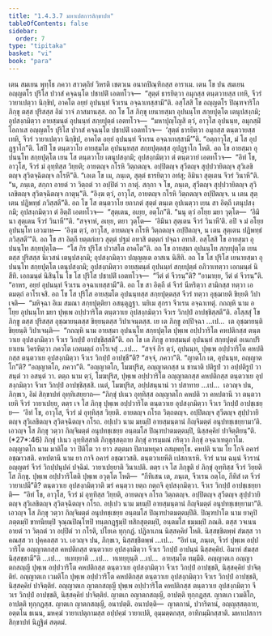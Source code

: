 ```yaml
---
title: "1.4.3.7 มหาเปสการสิกฺขาปท"
tableOfContents: false
sidebar:
  order: 7
type: "tipitaka"
basket: "vi"
book: "para"
---
```



<DynamicBreadcrumb />

<Division number="641" book="para" e="ch" v="1" p="370">

<Paragraph number="2362" book="para">
เตน สมเยน พุทฺโธ ภควา สาวตฺถิยํ วิหรติ เชตวเน อนาถปิณฺฑิกสฺส อาราเม. เตน โข ปน สมเยน อญฺญตโร ปุริโส ปวาสํ คจฺฉนฺโต ปชาปติํ เอตทโวจ—  “สุตฺตํ ธารยิตฺวา อมุกสฺส ตนฺตวายสฺส เทหิ, จีวรํ วายาเปตฺวา นิกฺขิป, อาคโต อยฺยํ อุปนนฺทํ จีวเรน อจฺฉาเทสฺสามี”ติ. อสฺโสสิ โข อญฺญตโร ปิณฺฑจาริโก ภิกฺขุ ตสฺส ปุริสสฺส อิมํ วาจํ ภาสมานสฺส. อถ โข โส ภิกฺขุ เยนายสฺมา อุปนนฺโท สกฺยปุตฺโต เตนุปสงฺกมิ; อุปสงฺกมิตฺวา อายสฺมนฺตํ อุปนนฺทํ สกฺยปุตฺตํ เอตทโวจ—  “มหาปุญฺโญสิ ตฺวํ, อาวุโส อุปนนฺท, อมุกสฺมิํ โอกาเส อญฺญตโร ปุริโส ปวาสํ คจฺฉนฺโต ปชาปติํ เอตทโวจ—  ‘สุตฺตํ ธารยิตฺวา อมุกสฺส ตนฺตวายสฺส เทหิ, จีวรํ วายาเปตฺวา นิกฺขิป, อาคโต อยฺยํ อุปนนฺทํ จีวเรน อจฺฉาเทสฺสามี’”ติ. “อตฺถาวุโส, มํ โส อุปฏฺฐาโก”ติ. โสปิ โข ตนฺตวาโย อายสฺมโต อุปนนฺทสฺส สกฺยปุตฺตสฺส อุปฏฺฐาโก โหติ.
</Paragraph>

<Paragraph number="2363" book="para">
อถ โข อายสฺมา อุปนนฺโท สกฺยปุตฺโต เยน โส ตนฺตวาโย เตนุปสงฺกมิ; อุปสงฺกมิตฺวา ตํ ตนฺตวายํ เอตทโวจ—  “อิทํ โข, อาวุโส, จีวรํ มํ อุทฺทิสฺส วิยฺยติ; อายตญฺจ กโรหิ วิตฺถตญฺจ. อปฺปิตญฺจ สุวีตญฺจ สุปฺปวายิตญฺจ สุวิเลขิตญฺจ สุวิตจฺฉิตญฺจ กโรหี”ติ. “เอเต โข เม, ภนฺเต, สุตฺตํ ธารยิตฺวา อทํสุ; อิมินา สุตฺเตน จีวรํ วินาหี”ติ. “น, ภนฺเต, สกฺกา อายตํ วา วิตฺถตํ วา อปฺปิตํ วา กาตุํ. สกฺกา จ โข, ภนฺเต, สุวีตญฺจ สุปฺปวายิตญฺจ สุวิเลขิตญฺจ สุวิตจฺฉิตญฺจ กาตุนฺ”ติ. “อิงฺฆ ตฺวํ, อาวุโส, อายตญฺจ กโรหิ วิตฺถตญฺจ อปฺปิตญฺจ. น เตน สุตฺเตน ปฏิพทฺธํ ภวิสฺสตี”ติ.
</Paragraph>

<Paragraph number="2364" book="para">
อถ โข โส ตนฺตวาโย ยถาภตํ สุตฺตํ ตนฺเต อุปเนตฺวา เยน สา อิตฺถี เตนุปสงฺกมิ; อุปสงฺกมิตฺวา ตํ อิตฺถิํ เอตทโวจ—  “สุตฺเตน, อเยฺย, อตฺโถ”ติ. “นนุ ตฺวํ อโยฺย มยา วุตฺโต—  ‘อิมินา สุตฺเตน จีวรํ วินาหี’”ติ. “สจฺจาหํ, อเยฺย, ตยา วุตฺโต—  ‘อิมินา สุตฺเตน จีวรํ วินาหี’ติ. อปิ จ มํ อโยฺย อุปนนฺโท เอวมาห—  ‘อิงฺฆ ตฺวํ, อาวุโส, อายตญฺจ กโรหิ วิตฺถตญฺจ อปฺปิตญฺจ, น เตน สุตฺเตน ปฏิพทฺธํ ภวิสฺสตี’”ติ. อถ โข สา อิตฺถี ยตฺตกํเยว สุตฺตํ ปฐมํ อทาสิ ตตฺตกํ ปจฺฉา อทาสิ. อสฺโสสิ โข อายสฺมา อุปนนฺโท สกฺยปุตฺโต—  “โส กิร ปุริโส ปวาสโต อาคโต”ติ. อถ โข อายสฺมา อุปนนฺโท สกฺยปุตฺโต เยน ตสฺส ปุริสสฺส นิเวสนํ เตนุปสงฺกมิ; อุปสงฺกมิตฺวา ปญฺญตฺเต อาสเน นิสีทิ. อถ โข โส ปุริโส เยนายสฺมา อุปนนฺโท สกฺยปุตฺโต เตนุปสงฺกมิ; อุปสงฺกมิตฺวา อายสฺมนฺตํ อุปนนฺทํ สกฺยปุตฺตํ อภิวาเทตฺวา เอกมนฺตํ นิสีทิ. เอกมนฺตํ นิสินฺโน โข โส ปุริโส ปชาปติํ เอตทโวจ—  “วีตํ ตํ จีวรนฺ”ติ? “อามายฺย, วีตํ ตํ จีวรนฺ”ติ. “อาหร, อยฺยํ อุปนนฺทํ จีวเรน อจฺฉาเทสฺสามี”ติ. อถ โข สา อิตฺถี ตํ จีวรํ นีหริตฺวา สามิกสฺส ทตฺวา เอตมตฺถํ อาโรเจสิ. อถ โข โส ปุริโส อายสฺมโต อุปนนฺทสฺส สกฺยปุตฺตสฺส จีวรํ ทตฺวา อุชฺฌายติ ขิยฺยติ วิปาเจติ—  “มหิจฺฉา อิเม สมณา สกฺยปุตฺติยา อสนฺตุฏฺฐา. นยิเม สุกรา จีวเรน อจฺฉาเทตุํ. กถญฺหิ นาม อโยฺย อุปนนฺโท มยา ปุพฺเพ อปฺปวาริโต ตนฺตวาเย อุปสงฺกมิตฺวา จีวเร วิกปฺปํ อาปชฺชิสฺสตี”ติ.
</Paragraph>

<Paragraph number="2365" book="para">
อโสฺสสุํ โข ภิกฺขู ตสฺส ปุริสสฺส อุชฺฌายนฺตสฺส ขิยฺยนฺตสฺส วิปาเจนฺตสฺส. เย เต ภิกฺขู อปฺปิจฺฉา …เป…  เต อุชฺฌายนฺติ ขิยฺยนฺติ วิปาเจนฺติ—  “กถญฺหิ นาม อายสฺมา อุปนนฺโท สกฺยปุตฺโต ปุพฺเพ อปฺปวาริโต คหปติกสฺส ตนฺตวาเย อุปสงฺกมิตฺวา จีวเร วิกปฺปํ อาปชฺชิสฺสตี”ติ.
</Paragraph>

<Paragraph number="2366" book="para">
อถ โข เต ภิกฺขู อายสฺมนฺตํ อุปนนฺทํ สกฺยปุตฺตํ อเนกปริยาเยน วิครหิตฺวา ภควโต เอตมตฺถํ อาโรเจสุํ …เป…  “สจฺจํ กิร ตฺวํ, อุปนนฺท, ปุพฺเพ อปฺปวาริโต คหปติกสฺส ตนฺตวาเย อุปสงฺกมิตฺวา จีวเร วิกปฺปํ อาปชฺชี”ติ? “สจฺจํ, ภควา”ติ. “ญาตโก เต, อุปนนฺท, อญฺญาตโก”ติ? “อญฺญาตโก, ภควา”ติ. “อญฺญาตโก, โมฆปุริส, อญฺญาตกสฺส น ชานาติ ปติรูปํ วา อปฺปติรูปํ วา สนฺตํ วา อสนฺตํ วา. ตตฺถ นาม ตฺวํ, โมฆปุริส, ปุพฺเพ อปฺปวาริโต อญฺญาตกสฺส คหปติกสฺส ตนฺตวาเย อุปสงฺกมิตฺวา จีวเร วิกปฺปํ อาปชฺชิสฺสสิ. เนตํ, โมฆปุริส, อปฺปสนฺนานํ วา ปสาทาย …เป…  เอวญฺจ ปน, ภิกฺขเว, อิมํ สิกฺขาปทํ อุทฺทิเสยฺยาถ—
</Paragraph>

</Division>
<Division number="642" book="para" e="ch" v="1" p="372">

<Paragraph number="2367" book="para">
<Emphasis>“ภิกฺขุํ ปเนว อุทฺทิสฺส อญฺญาตโก คหปติ วา คหปตานี วา ตนฺตวาเยหิ จีวรํ วายาเปยฺย, ตตฺร เจ โส ภิกฺขุ ปุพฺเพ อปฺปวาริโต ตนฺตวาเย อุปสงฺกมิตฺวา จีวเร วิกปฺปํ อาปชฺเชยฺย—  ‘อิทํ โข, อาวุโส, จีวรํ มํ อุทฺทิสฺส วิยฺยติ. อายตญฺจ กโรถ วิตฺถตญฺจ. อปฺปิตญฺจ สุวีตญฺจ สุปฺปวายิตญฺจ สุวิเลขิตญฺจ สุวิตจฺฉิตญฺจ กโรถ. อปฺเปว นาม มยมฺปิ อายสฺมนฺตานํ กิญฺจิมตฺตํ อนุปทชฺเชยฺยามา’ติ. เอวญฺจ โส ภิกฺขุ วตฺวา กิญฺจิมตฺตํ อนุปทชฺเชยฺย อนฺตมโส ปิณฺฑปาตมตฺตมฺปิ, นิสฺสคฺคิยํ ปาจิตฺติยนฺ”</Emphasis>ติ. (*27*:<Emphasis>46</Emphasis>)
</Paragraph>

</Division>
<Division number="643" book="para" e="ch" v="1" p="372">

<Paragraph number="2368" book="para">
<Emphasis>ภิกฺขุํ ปเนว อุทฺทิสฺสา</Emphasis>ติ ภิกฺขุสฺสตฺถาย ภิกฺขุํ อารมฺมณํ กริตฺวา ภิกฺขุํ อจฺฉาเทตุกาโม.
</Paragraph>

<Paragraph number="2369" book="para">
<Emphasis>อญฺญาตโก</Emphasis> นาม มาติโต วา ปิติโต วา ยาว สตฺตมา ปิตามหยุคา อสมฺพทฺโธ.
</Paragraph>

<Paragraph number="2370" book="para">
<Emphasis>คหปติ</Emphasis> นาม โย โกจิ อคารํ อชฺฌาวสติ.
</Paragraph>

<Paragraph number="2371" book="para">
<Emphasis>คหปตานี</Emphasis> นาม ยา กาจิ อคารํ อชฺฌาวสติ.
</Paragraph>

<Paragraph number="2372" book="para">
<Emphasis>ตนฺตวาเยหี</Emphasis>ติ เปสกาเรหิ.
</Paragraph>

<Paragraph number="2373" book="para">
<Emphasis>จีวรํ</Emphasis> นาม ฉนฺนํ จีวรานํ อญฺญตรํ จีวรํ วิกปฺปนุปคํ ปจฺฉิมํ.
</Paragraph>

<Paragraph number="2374" book="para">
<Emphasis>วายาเปยฺยา</Emphasis>ติ วินาเปติ.
</Paragraph>

<Paragraph number="2375" book="para">
<Emphasis>ตตฺร เจ โส ภิกฺขู</Emphasis>ติ ยํ ภิกฺขุํ อุทฺทิสฺส จีวรํ วิยฺยติ โส ภิกฺขุ.
</Paragraph>

<Paragraph number="2376" book="para">
<Emphasis>ปุพฺเพ อปฺปวาริโต</Emphasis>ติ ปุพฺเพ อวุตฺโต โหติ—  “กีทิเสน เต, ภนฺเต, จีวเรน อตฺโถ, กีทิสํ เต จีวรํ วายาเปมี”ติ?
</Paragraph>

<Paragraph number="2377" book="para">
<Emphasis>ตนฺตวาเย อุปสงฺกมิตฺวา</Emphasis>ติ ฆรํ คนฺตฺวา ยตฺถ กตฺถจิ อุปสงฺกมิตฺวา.
</Paragraph>

<Paragraph number="2378" book="para">
<Emphasis>จีวเร วิกปฺปํ อาปชฺเชยฺยา</Emphasis>ติ—  “อิทํ โข, อาวุโส, จีวรํ มํ อุทฺทิสฺส วิยฺยติ, อายตญฺจ กโรถ วิตฺถตญฺจ. อปฺปิตญฺจ สุวีตญฺจ สุปฺปวายิตญฺจ สุวิเลขิตญฺจ สุวิตจฺฉิตญฺจ กโรถ. อปฺเปว นาม มยมฺปิ อายสฺมนฺตานํ กิญฺจิมตฺตํ อนุปทชฺเชยฺยามา”ติ.
</Paragraph>

<Paragraph number="2379" book="para">
<Emphasis>เอวญฺจ โส ภิกฺขุ วตฺวา กิญฺจิมตฺตํ อนุปทชฺเชยฺย อนฺตมโส ปิณฺฑปาตมตฺตมฺปี</Emphasis>ติ. <Emphasis>ปิณฺฑปาโต</Emphasis> นาม ยาคุปิ ภตฺตมฺปิ ขาทนียมฺปิ จุณฺณปิณฺโฑปิ ทนฺตกฏฺฐมฺปิ ทสิกสุตฺตมฺปิ, อนฺตมโส ธมฺมมฺปิ ภณติ.
</Paragraph>

<Paragraph number="2380" book="para">
ตสฺส วจเนน อายตํ วา วิตฺถตํ วา อปฺปิตํ วา กโรติ, ปโยเค ทุกฺกฏํ. ปฏิลาเภน นิสฺสคฺคิยํ โหติ. นิสฺสชฺชิตพฺพํ สํฆสฺส วา คณสฺส วา ปุคฺคลสฺส วา. เอวญฺจ ปน, ภิกฺขเว, นิสฺสชฺชิตพฺพํ …เป…  “อิทํ เม, ภนฺเต, จีวรํ ปุพฺเพ อปฺปวาริโต อญฺญาตกสฺส คหปติกสฺส ตนฺตวาเย อุปสงฺกมิตฺวา จีวเร วิกปฺปํ อาปนฺนํ นิสฺสคฺคิยํ. อิมาหํ สํฆสฺส นิสฺสชฺชามี”ติ …เป…  ทเทยฺยาติ …เป…  ทเทยฺยุนฺติ …เป…  อายสฺมโต ทมฺมีติ.
</Paragraph>

</Division>
<Division number="644" book="para" e="ch" v="1" p="373">

<Paragraph number="2381" book="para">
อญฺญาตเก อญฺญาตกสญฺญี ปุพฺเพ อปฺปวาริโต คหปติกสฺส ตนฺตวาเย อุปสงฺกมิตฺวา จีวเร วิกปฺปํ อาปชฺชติ, นิสฺสคฺคิยํ ปาจิตฺติยํ. อญฺญาตเก เวมติโก ปุพฺเพ อปฺปวาริโต คหปติกสฺส ตนฺตวาเย อุปสงฺกมิตฺวา จีวเร วิกปฺปํ อาปชฺชติ, นิสฺสคฺคิยํ ปาจิตฺติยํ. อญฺญาตเก ญาตกสญฺญี ปุพฺเพ อปฺปวาริโต คหปติกสฺส ตนฺตวาเย อุปสงฺกมิตฺวา จีวเร วิกปฺปํ อาปชฺชติ, นิสฺสคฺคิยํ ปาจิตฺติยํ.
</Paragraph>

<Paragraph number="2382" book="para">
ญาตเก อญาตกสญฺญี, อาปตฺติ ทุกฺกฏสฺส. ญาตเก เวมติโก, อาปตฺติ ทุกฺกฏสฺส. ญาตเก ญาตกสญฺญี, อนาปตฺติ.
</Paragraph>

</Division>
<Division number="645" book="para" e="ch" v="1" p="374">

<Paragraph number="2383" book="para">
อนาปตฺติ—  ญาตกานํ, ปวาริตานํ, อญฺญสฺสตฺถาย, อตฺตโน ธเนน, มหคฺฆํ วายาเปตุกามสฺส อปฺปคฺฆํ วายาเปติ, อุมฺมตฺตกสฺส, อาทิกมฺมิกสฺสาติ.

</Paragraph>
</Division>

<Paragraph number="2384" type="center" book="para">
มหาเปสการสิกฺขาปทํ นิฏฺฐิตํ สตฺตมํ.
</Paragraph>
